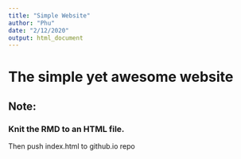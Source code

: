 ```yaml
---
title: "Simple Website"
author: "Phu"
date: "2/12/2020"
output: html_document
---
```


# The simple yet awesome website
## Note: 
### Knit the RMD to an HTML file.
Then push index.html to github.io repo